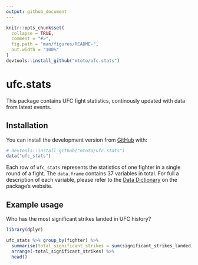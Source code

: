 ```yaml
---
output: github_document
---
```


<!-- README.md is generated from README.Rmd. Please edit that file -->

```r
knitr::opts_chunk$set(
  collapse = TRUE,
  comment = "#>",
  fig.path = "man/figures/README-",
  out.width = "100%"
)
devtools::install_github("mtoto/ufc.stats")
```
# ufc.stats

This package contains UFC fight statistics, continously updated with data from latest events. 

## Installation 

You can install the development version from [GitHub](https://github.com/) with:

``` r
# devtools::install_github("mtoto/ufc.stats")
data("ufc_stats")
```

Each row of `ufc_stats` represents the statistics of one fighter in a single round of a fight. The `data.frame` contains 37 variables in total. For full a description of each variable, please refer to the [Data Dictionary](http://tamaszilagyi.com/ufc.stats/docs/articles/data-dictionary.html) on the package's website.

## Example usage

Who has the most significant strikes landed in UFC history?

```r
library(dplyr)

ufc_stats %>% group_by(fighter) %>%
  summarise(total_significant_strikes = sum(significant_strikes_landed)) %>%
  arrange(-total_significant_strikes) %>%
  head()
```


